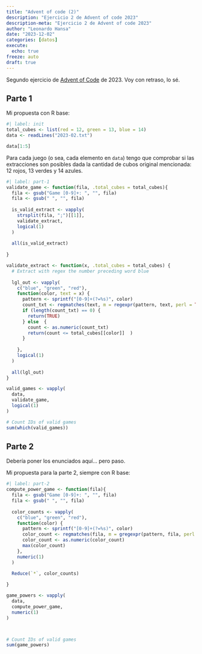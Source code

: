 ```yaml
---
title: "Advent of code (2)"
description: "Ejercicio 2 de Advent of code 2023"
description-meta: "Ejercicio 2 de Advent of code 2023"
author: "Leonardo Hansa"
date: "2023-12-02"
categories: [datos]
execute: 
  echo: true
freeze: auto
draft: true
---
```


Segundo ejercicio de [Advent of Code](https://adventofcode.com/) de 2023. Voy con retraso, lo sé.


## Parte 1

Mi propuesta con R base: 

```r
#| label: init
total_cubes <- list(red = 12, green = 13, blue = 14)
data <- readLines("2023-02.txt")

data[1:5]
```


Para cada juego (o sea, cada elemento en `data`) tengo que comprobar si las extracciones son posibles dada la cantidad de cubos original mencionada: 12 rojos, 13 verdes y 14 azules.

```r
#| label: part-1
validate_game <- function(fila, .total_cubes = total_cubes){
  fila <- gsub("Game [0-9]+: ", "", fila)
  fila <- gsub(" ", "", fila)
  
  is_valid_extract <- vapply(
    strsplit(fila, ";")[[1]], 
    validate_extract, 
    logical(1)
  )
  
  all(is_valid_extract)
  
}

validate_extract <- function(x, .total_cubes = total_cubes) {
  # Extract with regex the number preceding word blue
  
  lgl_out <- vapply(
    c("blue", "green", "red"),
    function(color, text = x) {
      pattern <- sprintf("[0-9]+(?=%s)", color)
      count_txt <- regmatches(text, m = regexpr(pattern, text, perl = TRUE))
      if (length(count_txt) == 0) {
        return(TRUE)
      } else  {
        count <- as.numeric(count_txt)
        return(count <= total_cubes[[color]]  )
      }
      
    }, 
    logical(1)
  )
  
  all(lgl_out)
}

valid_games <- vapply(
  data, 
  validate_game, 
  logical(1)
)

# Count IDs of valid games
sum(which(valid_games))

```

## Parte 2

Debería poner los enunciados aquí... pero paso. 

Mi propuesta para la parte 2, siempre con R base:

```r
#| label: part-2
compute_power_game <- function(fila){
  fila <- gsub("Game [0-9]+: ", "", fila)
  fila <- gsub(" ", "", fila)
  
  color_counts <- vapply(
    c("blue", "green", "red"),
    function(color) {
      pattern <- sprintf("[0-9]+(?=%s)", color)
      color_count <- regmatches(fila, m = gregexpr(pattern, fila, perl = TRUE))[[1]]
      color_count <- as.numeric(color_count)
      max(color_count)    
    }, 
    numeric(1)
  )
  
  Reduce(`*`, color_counts)

}

game_powers <- vapply(
  data, 
  compute_power_game, 
  numeric(1)
)



# Count IDs of valid games
sum(game_powers)

```
